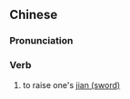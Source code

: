 {{also|仗剑}}
==Chinese==
{{zh-forms|s=仗剑}}

===Pronunciation===
{{zh-pron
|m=zhàngjiàn
|cat=v
}}

===Verb===
{{zh-verb}}

# {{lb|zh|archaic}} to raise one's [[w:jian|jian (sword)]]